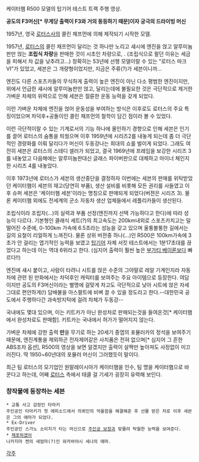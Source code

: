{{{#!html
<object width="480" height="385"><param name="movie" value="http://www.youtube.com/v/RHgjFPhhzY8?fs=1&amp;hl=ko_KR"></param><param name="allowFullScreen" value="true"></param><param name="allowscriptaccess" value="always"></param><embed src="http://www.youtube.com/v/RHgjFPhhzY8?fs=1&amp;hl=ko_KR" type="application/x-shockwave-flash" allowscriptaccess="always" allowfullscreen="true" width="480" height="385"></embed></object>
}}}

{{{#!html
<object width="640" height="385"><param name="movie" value="http://www.youtube.com/v/FgN-kqVTK8E?fs=1&amp;hl=ko_KR"></param><param name="allowFullScreen" value="true"></param><param name="allowscriptaccess" value="always"></param><embed src="http://www.youtube.com/v/FgN-kqVTK8E?fs=1&amp;hl=ko_KR" type="application/x-shockwave-flash" allowscriptaccess="always" allowfullscreen="true" width="640" height="385"></embed></object>
}}}
케이터햄 R500 모델의 탑기어 테스트 트랙 주행 영상.


'''공도의 F3머신[* 무게당 출력이 F3와 거의 동등하기 때문]이자 궁극의 드라이빙 머신'''


1957년, 영국 [[로터스]]사의 콜린 채프먼에 의해 제작되기 시작한 모델.

1957년, [[로터스]]의 콜린 채프먼이 달리는 것 하나만 노리고 섀시에 엔진을 얹고 알루미늄판만 얹는 '''조립식 차량'''을 판매한 것이 시초인 차량으로, . (조립식으로 팔던 이유는 세금을 피해서 차 값을 낮추려고...) 정확히는 53년에 선행 모델이랄 수 있는 "로터스 마크 VI"가 있었고, 세븐은 그 개량형이었지만, 지금은 주류(?)가 세븐이니까...

엔진도 다른 스포츠카들의 무식하게 출력이 높은 엔진이 아닌 다소 평범한 엔진이지만, 위에서 언급한 섀시에 알루미늄판만 얹고, 달리는데에 불필요한 것은 극단적으로 제거한 가벼운 차체의 위력으로 인해 세븐은 절륜한 운동 능력을 갖게 되었다.

이런 가벼운 차체에 엔진을 얹어 운동성을 부여하는 방식은 이후로도 로터스의 주요 특징이었으며 차덕후+공돌이인 콜린 채프먼의 철학이 담긴 점이라 볼 수 있었다. 

이런 극단적이랄 수 있는 기계로서의 기능 하나에 올인하기 경향으로 인해 세븐은 인기를 끌어 로터스의 숨통을 틔웠으며 이후 1959년에 시리즈2를 내놓게 되는데 좀 더 극단적인 경량화를 이뤄 달리다가 머신이 두동강나는 희대의 쇼를 벌이게 되었다. 그래도 여전히 세븐은 로터스의 스테디 셀러가 되었고, 결국 1969년에 프레임을 보강한 시리즈 3를 내놓았고 다음해에는 알루미늄판대신 글래스 파이버판으로 대체하고 마이너 체인지한 시리즈 4를 내놓았다.

이후 1973년에 로터스가 세븐의 생산중단을 결정하자 이번에는 세븐의 판매를 위탁받았던 케이터햄이 세븐의 재고(당연히 부품), 생산 설비를 비롯해 모든 권리를 사들였고 이후 슈퍼 세븐은 '케이터햄 세븐'이라는 명칭으로 판매되게 되었다(버젼은 시리즈 3). 
물론 케이터햄 외에도 전세계의 군소 자동차 생산 업체들에서 레플리카들이 생산된다. 

조립식이라 조립자(...)의 실력과 부품 선정(엔진까지 선택 가능하다고 한다)에 따라 성능이 다르다. 기본형인 클래식 세트(?)의 최고속도는 200km내외로 스포츠카치고는 덜떨어진 수준에, 0-100km 가속에 6.5초라는 성능을 갖고 있으며 울퉁불퉁한 길에서는 길의 요철이 리얼하게 느껴진다. 
물론 상위 버젼중 하나(...)인 R500은 100km가속에 3초가 안 걸리는 엽기적인 능력을 보였고 [[탑기어]] 자체 서킷 테스트에서는 1분17초대를 끊었다고 하는데 이는 역대 6위라고 한다. (심지어 출력이 훨씬 높은 [[부가티 베이론]]보다 빠르다!!)

엔진에 섀시 붙이고, 사람이 타려니 시트를 얹은 수준의 그야말로 레알 기계인지라 자동차에 관련 된 만화에서는 차덕후인 캐릭터를 보여주는 주요 아이템으로 등장한다.
여담이지만 공도의 F3머신이라는 별명에 걸맞게 차고도 극단적으로 낮아 시트에 앉은 자세 그대로 편안하게(!) 담배불을 아스팔트에 비벼 끌 수 있을 정도라고 한다.--대한민국 공도에서 주행하다간 과속방지턱에 걸려 차체가 두동강-- 

국내에도 몇대 있으며, 이는 키트카가 아닌 완성차로 판매되는것을 들여온것[* 케이터햄에서 완성차로도 판매함]. 키트카는 국내에서 허가가 떨어지지 않는다.

가벼운 차체에 강한 출력 '''만'''을 무기로 하는 20세기 중엽의 포뮬러카의 정석을 보여주기 때문에, 엔진계통을 제외하곤 전자제어같은 사치품은 전혀 없으며[* 심지어 그 흔한 ABS조차 옵션], R500의 영상을 보면 알겠지만 출력이 살짝만 높아져도 사정없이 미끄러진다. 딱 1950~60년대의 포뮬러 머신이 그러했듯이 말이다.

최근 팀 로터스의 모기업인 원말레이시아가 케이터햄을 인수, 팀 명을 케이터햄으로 바꾼다고 하는데, 어째 [[로터스]] 측에서 태클 걸 기세가 굉장히 유력해 보인다.

=== 창작물에 등장하는 세븐 ===
 * 교통 사고 감정인 타마키
 주인공인 타마키가 첫 에피소드에서 의뢰인의 억울함을 해결해준 후 선물 받은 차로 이후 세븐은 그의 애마가 되었다.
 * Ex-Driver
 주인공인 스가노 소이치가 타는 머신으로 [[주인공 보정]]과 맞물려 탁월한 능력을 보여준다.
 * [[체포하겠어]]
 나카지마 켄의 새엄마(?)인 와카바야시 세나의 애마.

[[각주]]

